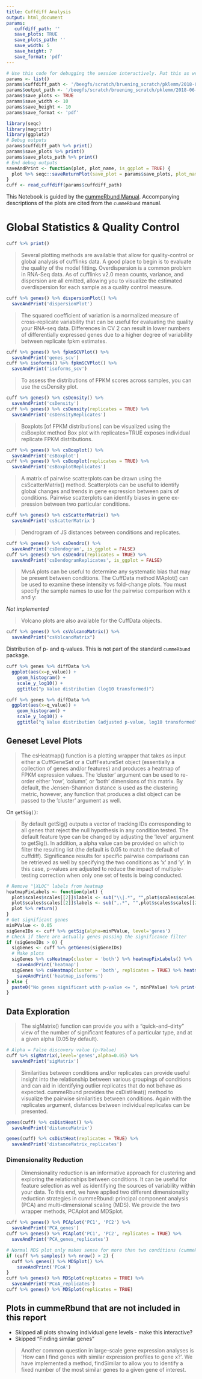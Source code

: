 ```yaml
---
title: Cuffdiff Analysis
output: html_document
params:
   cuffdiff_path: ''
   save_plots: TRUE
   save_plots_path: ''
   save_width: 5
   save_height: 7
   save_format: 'pdf'
---
```


```r
# Use this code for debugging the session interactively. Put this as well as the setup chunk to set everything up.
params <- list()
params$cuffdiff_path <- '/beegfs/scratch/bruening_scratch/pklemm/2018-06-johan-ruud-rnaseq-tuxedo/old_run/cuffdiff_output/RUUD'
params$output_path <- '/beegfs/scratch/bruening_scratch/pklemm/2018-06-johan-ruud-rnaseq-tuxedo/old_run/seqc_output/RUUD'
params$save_plots <- TRUE
params$save_width <- 10
params$save_height <- 10
params$save_format <- 'pdf'
```

```r
library(seqc)
library(magrittr)
library(ggplot2)
# Debug outputs
params$cuffdiff_path %>% print()
params$save_plots %>% print()
params$save_plots_path %>% print()
# End debug outputs
saveAndPrint <- function(plot, plot_name, is_ggplot = TRUE) {
  plot %>% seqc::saveReturnPlot(save_plot = params$save_plots, plot_name = plot_name, output_path = params$save_plots_path, is_ggplot = is_ggplot, save_width = save_width, save_height = save_height, save_format = save_format)
}
cuff <- read_cuffdiff(params$cuffdiff_path)
```

This Notebook is guided by the [cummeRbund Manual](https://www.bioconductor.org/packages/3.7/bioc/vignettes/cummeRbund/inst/doc/cummeRbund-manual.pdf). Accompanying descriptions of the plots are cited from the `cummeRbund` manual.

# Global Statistics & Quality Control

```r
cuff %>% print()
```

> Several plotting methods are available that allow for quality-control or global analysis of cufflinks data. A good place to begin is to evaluate the quality of the model fitting. Overdispersion is a common problem in RNA-Seq data. As of cufflinks v2.0 mean counts, variance, and dispersion are all emitted, allowing you to visualize the estimated overdispersion for each sample as a quality control measure.

```r
cuff %>% genes() %>% dispersionPlot() %>%
  saveAndPrint('dispersionPlot')
```

> The squared coefficient of variation is a normalized measure of cross-replicate variability that can be useful for evaluating the quality your RNA-seq data. Differences in CV 2 can result in lower numbers of differentially expressed genes due to a higher degree of variability between replicate fpkm estimates.

```r
cuff %>% genes() %>% fpkmSCVPlot() %>% 
  saveAndPrint('genes_scv')
cuff %>% isoforms() %>% fpkmSCVPlot() %>%
  saveAndPrint('isoforms_scv')
```

> To assess the distributions of FPKM scores across samples, you can use the csDensity plot.

```r
cuff %>% genes() %>% csDensity() %>%
  saveAndPrint('csDensity')
cuff %>% genes() %>% csDensity(replicates = TRUE) %>%
  saveAndPrint('csDensityReplicates')
```

> Boxplots [of FPKM distributions] can be visualized using the csBoxplot method
> Box plot with replicates=TRUE exposes individual replicate FPKM distributions.

```r
cuff %>% genes() %>% csBoxplot() %>% 
  saveAndPrint('csBoxplot')
cuff %>% genes() %>% csBoxplot(replicates = TRUE) %>%
  saveAndPrint('csBoxplotReplicates')
```

> A matrix of pairwise scatterplots can be drawn using the csScatterMatrix() method.
> Scatterplots can be useful to identify global changes and trends in gene expression between pairs of conditions.
> Pairwise scatterplots can identify biases in gene ex- pression between two particular conditions.

```r
cuff %>% genes() %>% csScatterMatrix() %>%
  saveAndPrint('csScatterMatrix')
```

> Dendrogram of JS distances between conditions and replicates.

```r
cuff %>% genes() %>% csDendro() %>%
  saveAndPrint('csDendogram', is_ggplot = FALSE)
cuff %>% genes() %>% csDendro(replicates = TRUE) %>%
  saveAndPrint('csDendogramReplicates', is_ggplot = FALSE)
```

> MvsA plots can be useful to determine any systematic bias that may be present between conditions. The CuffData method MAplot() can be used to examine these intensity vs fold-change plots. You must specify the sample names to use for the pairwise comparison with x and y:

*Not implemented*

> Volcano plots are also available for the CuffData objects.

```r
cuff %>% genes() %>% csVolcanoMatrix() %>%
  saveAndPrint("csVolcanoMatrix")
```

Distribution of p- and q-values. This is not part of the standard `cummeRbund` package.

```r
cuff %>% genes %>% diffData %>%
  ggplot(aes(x=p_value)) + 
    geom_histogram() +
    scale_y_log10() +
    ggtitle("p Value distribution (log10 transformed)")

cuff %>% genes %>% diffData %>%
  ggplot(aes(x=q_value)) + 
    geom_histogram() +
    scale_y_log10() +
    ggtitle("q Value distribution (adjusted p-value, log10 transformed")
```

## Geneset Level Plots

> The csHeatmap() function is a plotting wrapper that takes as input either a CuffGeneSet or a CuffFeatureSet object (essentially a collection of genes and/or features) and produces a heatmap of FPKM expression values. The ’cluster’ argument can be used to re-order either ’row’, ’column’, or ’both’ dimensions of this matrix. By default, the Jensen-Shannon distance is used as the clustering metric, however, any function that produces a dist object can be passed to the ’cluster’ argument as well.

On `getSig()`:

> By default getSig() outputs a vector of tracking IDs corresponding to all genes that reject the null hypothesis in any condition tested. The default feature type can be changed by adjusting the ’level’ argument to getSig(). In addition, a alpha value can be provided on which to filter the resulting list (the default is 0.05 to match the default of cuffdiff). Significance results for specific pairwise comparisons can be retrieved as well by specifying the two conditions as ’x’ and ’y’. In this case, p-values are adjusted to reduce the impact of multiple-testing correction when only one set of tests is being conducted.

```r
# Remove "|XLOC" labels from heatmap
heatmapFixLabels <- function(plot) {
  plot$scales$scales[[2]]$labels <- sub("\\|.*", "",plot$scales$scales[[2]]$labels)
  plot$scales$scales[[2]]$labels <- sub(",.*", "",plot$scales$scales[[2]]$labels)
  plot %>% return()
}
# Get significant genes
minPValue <- 0.05
sigGeneIDs <- cuff %>% getSig(alpha=minPValue, level='genes')
# Check if there are actually genes passing the significance filter
if (sigGeneIDs > 0) {
  sigGenes <- cuff %>% getGenes(sigGeneIDs)
  # Make plots
  sigGenes %>% csHeatmap(cluster = 'both') %>% heatmapFixLabels() %>%
    saveAndPrint('heatmap')
  sigGenes %>% csHeatmap(cluster = 'both', replicates = TRUE) %>% heatmapFixLabels() %>%
    saveAndPrint('heatmap_isoforms')
} else {
  paste0("No genes significant with p-value <= ", minPValue) %>% print()
}
```

## Data Exploration

> The sigMatrix() function can provide you with a “quick–and–dirty” view of the number of significant features of a particular type, and at a given alpha (0.05 by default).

```r
# Alpha = False discovery value (p-Value)
cuff %>% sigMatrix(,level='genes',alpha=0.05) %>%
  saveAndPrint('sigMatrix')
```

> Similarities between conditions and/or replicates can provide useful insight into the relationship between various groupings of conditions and can aid in identifying outlier replicates that do not behave as expected. cummeRbund provides the csDistHeat() method to visualize the pairwise similarities between conditions. Again with the replicates argument, distances between individual replicates can be presented.

```r
genes(cuff) %>% csDistHeat() %>%
  saveAndPrint('distanceMatrix')

genes(cuff) %>% csDistHeat(replicates = TRUE) %>%
  saveAndPrint('distanceMatrix_replicates')
```

### Dimensionality Reduction

> Dimensionality reduction is an informative approach for clustering and exploring the relationships between conditions. It can be useful for feature selection as well as identifying the sources of variability within your data. To this end, we have applied two different dimensionality reduction strategies in cummeRbund: principal component analysis (PCA) and multi-dimensional scaling (MDS). We provide the two wrapper methods, PCAplot and MDSplot.

```r
cuff %>% genes() %>% PCAplot('PC1', 'PC2') %>%
  saveAndPrint('PCA_genes')
cuff %>% genes() %>% PCAplot('PC1', 'PC2', replicates = TRUE) %>%
  saveAndPrint('PCA_genes_replicates')
```

```r
# Normal MDS plot only makes sense for more than two conditions (cummeRbund calls conditions 'samples' and samples 'replicates'
if (cuff %>% samples() %>% nrow() > 2) {
  cuff %>% genes() %>% MDSplot() %>%
    saveAndPrint('PCoA')
}
cuff %>% genes() %>% MDSplot(replicates = TRUE) %>%
  saveAndPrint('PCoA_replicates')
cuff %>% genes() %>% MDSplot(replicates = TRUE)
```

## Plots in cummeRbund that are not included in this report

* Skipped all plots showing individual gene levels - make this interactive?
* Skipped "Finding similar genes"

> Another common question in large-scale gene expression analyses is ’How can I find genes with similar expression profiles to gene x?’. We have implemented a method, findSimilar to allow you to identify a fixed number of the most similar genes to a given gene of interest.